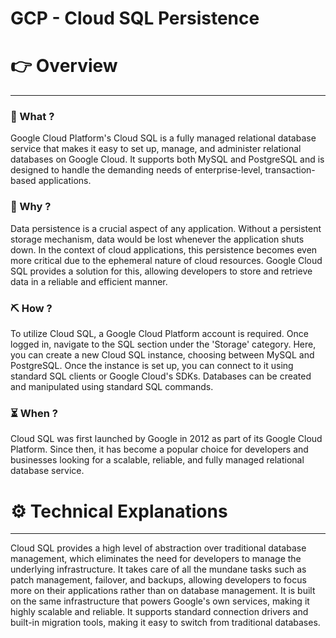 # GCP - Cloud SQL Persistence


# 👉 Overview

---

### 👀 What ?

Google Cloud Platform's Cloud SQL is a fully managed relational database service that makes it easy to set up, manage, and administer relational databases on Google Cloud. It supports both MySQL and PostgreSQL and is designed to handle the demanding needs of enterprise-level, transaction-based applications.


### 🧐 Why ?

Data persistence is a crucial aspect of any application. Without a persistent storage mechanism, data would be lost whenever the application shuts down. In the context of cloud applications, this persistence becomes even more critical due to the ephemeral nature of cloud resources. Google Cloud SQL provides a solution for this, allowing developers to store and retrieve data in a reliable and efficient manner.


### ⛏️ How ?

To utilize Cloud SQL, a Google Cloud Platform account is required. Once logged in, navigate to the SQL section under the 'Storage' category. Here, you can create a new Cloud SQL instance, choosing between MySQL and PostgreSQL. Once the instance is set up, you can connect to it using standard SQL clients or Google Cloud's SDKs. Databases can be created and manipulated using standard SQL commands.


### ⏳ When ?

Cloud SQL was first launched by Google in 2012 as part of its Google Cloud Platform. Since then, it has become a popular choice for developers and businesses looking for a scalable, reliable, and fully managed relational database service.


# ⚙️ Technical Explanations

---

Cloud SQL provides a high level of abstraction over traditional database management, which eliminates the need for developers to manage the underlying infrastructure. It takes care of all the mundane tasks such as patch management, failover, and backups, allowing developers to focus more on their applications rather than on database management. It is built on the same infrastructure that powers Google's own services, making it highly scalable and reliable. It supports standard connection drivers and built-in migration tools, making it easy to switch from traditional databases.
